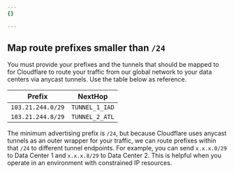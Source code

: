 ```yaml
---
{}

---
```


## Map route prefixes smaller than `/24`

You must provide your prefixes and the tunnels that should be mapped to for Cloudflare to route your traffic from our global network to your data centers via anycast tunnels. Use the table below as reference.

| Prefix            | NextHop        |
| ----------------- | -------------- |
| `103.21.244.0/29` | `TUNNEL_1_IAD` |
| `103.21.244.8/29` | `TUNNEL_2_ATL` |

The minimum advertising prefix is `/24`, but because Cloudflare uses anycast tunnels as an outer wrapper for your traffic, we can route prefixes within that `/24` to different tunnel endpoints. For example, you can send `x.x.x.0/29` to Data Center 1 and `x.x.x.8/29` to Data Center 2. This is helpful when you operate in an environment with constrained IP resources.
